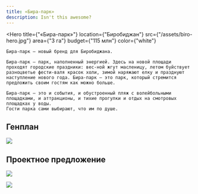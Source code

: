 ```yaml
---
title: «Бира-парк»
description: Isn't this awesome?
---
```


<Hero
    title={"«Бира-парк»"}
    location={"Биробиджан"}
    src={"/assets/biro-hero.jpg"}
    area={"3 га"}
    budget={"115 млн"}
    color={"white"}
>
    Бира-парк — новый бренд для Биробиджана. 

    Бира-парк — парк, наполненный энергией. Здесь на новой площади проходят городские праздники: вес-ной жгут масленицу, летом буйствует разноцветье фести-валя красок холи, зимой наряжают елку и празднуют наступление нового года. Бира-парк — это парк, который стремится предложить своим гостям как можно больше. 

    Бира-парк — это и события, и обустроенный пляж с волейбольными площадками, и аттракционы, и тихие прогулки и отдых на смотровых площадках у воды.
    Гости парка сами выбирают, что им по душе.
</Hero>

## Генплан

![](/assets/biro-00.jpg)

## Проектное предложение

![](/assets/biro-01.jpg)

![](/assets/biro-02.jpg)

